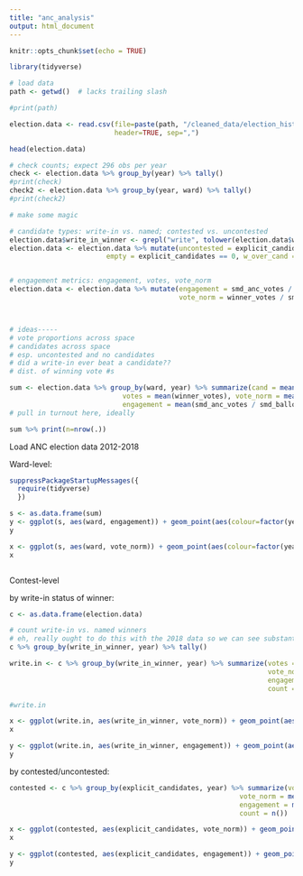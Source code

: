 ```yaml
---
title: "anc_analysis"
output: html_document
---
```


```r
knitr::opts_chunk$set(echo = TRUE)
```



```r

library(tidyverse)

# load data
path <- getwd()  # lacks trailing slash

#print(path)

election.data <- read.csv(file=paste(path, "/cleaned_data/election_history_R.csv", sep=""), 
                          header=TRUE, sep=",")

head(election.data)

# check counts; expect 296 obs per year
check <- election.data %>% group_by(year) %>% tally()
#print(check)
check2 <- election.data %>% group_by(year, ward) %>% tally()
#print(check2)

# make some magic

# candidate types: write-in vs. named; contested vs. uncontested
election.data$write_in_winner <- grepl("write", tolower(election.data$winner))
election.data <- election.data %>% mutate(uncontested = explicit_candidates == 1, 
                        empty = explicit_candidates == 0, w_over_cand = write_in_winner & !empty)


# engagement metrics: engagement, votes, vote_norm
election.data <- election.data %>% mutate(engagement = smd_anc_votes / smd_ballots, 
                                          vote_norm = winner_votes / smd_ballots)



# ideas-----
# vote proportions across space
# candidates across space
# esp. uncontested and no candidates
# did a write-in ever beat a candidate??
# dist. of winning vote #s

sum <- election.data %>% group_by(ward, year) %>% summarize(cand = mean(explicit_candidates), 
                            votes = mean(winner_votes), vote_norm = mean(winner_votes / smd_ballots),
                            engagement = mean(smd_anc_votes / smd_ballots))
# pull in turnout here, ideally

sum %>% print(n=nrow(.))


```

Load ANC election data 2012-2018

Ward-level:

```r

suppressPackageStartupMessages({
  require(tidyverse)
  })

s <- as.data.frame(sum)
y <- ggplot(s, aes(ward, engagement)) + geom_point(aes(colour=factor(year)))
y

x <- ggplot(s, aes(ward, vote_norm)) + geom_point(aes(colour=factor(year)))
x



```

Contest-level

by write-in status of winner:
```r

c <- as.data.frame(election.data)

# count write-in vs. named winners
# eh, really ought to do this with the 2018 data so we can see substantive write-ins...
c %>% group_by(write_in_winner, year) %>% tally()

write.in <- c %>% group_by(write_in_winner, year) %>% summarize(votes = mean(winner_votes), 
                                                                vote_norm = mean(vote_norm), 
                                                                engagement = mean(engagement),
                                                                count = n())

#write.in

x <- ggplot(write.in, aes(write_in_winner, vote_norm)) + geom_point(aes(color=factor(year)))
x

y <- ggplot(write.in, aes(write_in_winner, engagement)) + geom_point(aes(color=factor(year)))
y
```

by contested/uncontested:
```r
contested <- c %>% group_by(explicit_candidates, year) %>% summarize(votes = mean(winner_votes), 
                                                         vote_norm = mean(vote_norm), 
                                                         engagement = mean(engagement),
                                                         count = n())

x <- ggplot(contested, aes(explicit_candidates, vote_norm)) + geom_point(aes(color=factor(year)))
x

y <- ggplot(contested, aes(explicit_candidates, engagement)) + geom_point(aes(color=factor(year)))
y

```


